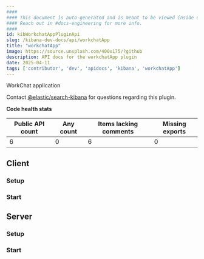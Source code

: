 ```yaml
---
####
#### This document is auto-generated and is meant to be viewed inside our experimental, new docs system.
#### Reach out in #docs-engineering for more info.
####
id: kibWorkchatAppPluginApi
slug: /kibana-dev-docs/api/workchatApp
title: "workchatApp"
image: https://source.unsplash.com/400x175/?github
description: API docs for the workchatApp plugin
date: 2025-04-11
tags: ['contributor', 'dev', 'apidocs', 'kibana', 'workchatApp']
---
```


WorkChat application

Contact [@elastic/search-kibana](https://github.com/orgs/elastic/teams/search-kibana) for questions regarding this plugin.

**Code health stats**

| Public API count  | Any count | Items lacking comments | Missing exports |
|-------------------|-----------|------------------------|-----------------|
| 6 | 0 | 6 | 0 |

## Client

### Setup
<DocDefinitionList data={[workchatAppObj.client.setup]}/>

### Start
<DocDefinitionList data={[workchatAppObj.client.start]}/>

## Server

### Setup
<DocDefinitionList data={[workchatAppObj.server.setup]}/>

### Start
<DocDefinitionList data={[workchatAppObj.server.start]}/>

